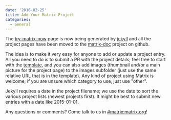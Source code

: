 ```yaml
---
date: '2016-02-25'
title: Add Your Matrix Project
categories:
  - General
---
```


The <a href="http://matrix.org/docs/projects/try-matrix-now.html">try-matrix-now</a> page is now being generated by <a href="https://jekyllrb.com/">jekyll</a> and all the project pages have been moved to the <a href="https://github.com/matrix-org/matrix-doc/tree/master/supporting-docs/projects">matrix-doc</a> project on github. 

The idea is to make it very easy for anyone to add or update a project entry. All you need to do is to submit a PR with the project details; feel free to start with the <a href="https://github.com/matrix-org/matrix-doc/blob/master/supporting-docs/projects/template.md">template</a>, and you can also add images (thumbnail and/or a main picture for the project page) to the images subfolder (just use the same relative URL that is in the template). Any kind of project using Matrix is welcome; if you are unsure which category to use, just use "other".

Jekyll requires a date in the project filename; we use the date to sort the various project lists (newest projects first). It might be best to submit new entries with a date like 2015-01-01.

Any questions or comments? Come talk to us in <a href="https://vector.im/beta/#/room/#matrix:matrix.org">#matrix:matrix.org</a>!